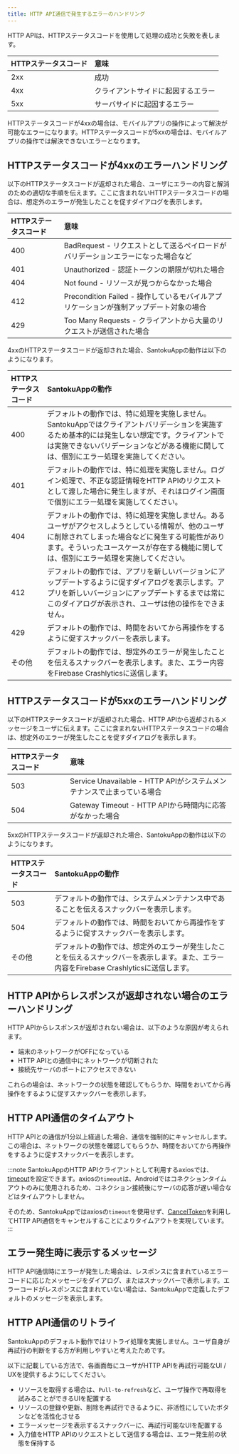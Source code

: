 ```yaml
---
title: HTTP API通信で発生するエラーのハンドリング
---
```


HTTP APIは、HTTPステータスコードを使用して処理の成功と失敗を表します。

| HTTPステータスコード | 意味                         |
| :---------------- | :-------------------------- |
| 2xx               | 成功                         |
| 4xx               | クライアントサイドに起因するエラー |
| 5xx               | サーバサイドに起因するエラー      |

HTTPステータスコードが4xxの場合は、モバイルアプリの操作によって解決が可能なエラーになります。HTTPステータスコードが5xxの場合は、モバイルアプリの操作では解決できないエラーとなります。

## HTTPステータスコードが4xxのエラーハンドリング

以下のHTTPステータスコードが返却された場合、ユーザにエラーの内容と解消のための適切な手順を伝えます。ここに含まれないHTTPステータスコードの場合は、想定外のエラーが発生したことを促すダイアログを表示します。

| HTTPステータスコード | 意味                                                                        |
| :---------------- | :------------------------------------------------------------------------- |
| 400               | BadRequest - リクエストとして送るペイロードがバリデーションエラーになった場合など       |
| 401               | Unauthorized - 認証トークンの期限が切れた場合                                    |
| 404               | Not found - リソースが見つからなかった場合                                       |
| 412               | Precondition Failed - 操作しているモバイルアプリケーションが強制アップデート対象の場合 |
| 429               | Too Many Requests - クライアントから大量のリクエストが送信された場合                |

4xxのHTTPステータスコードが返却された場合、SantokuAppの動作は以下のようになります。

| HTTPステータスコード | SantokuAppの動作                                                              |
| :---------------- | :------------------------------------------------------------------------- |
| 400               | デフォルトの動作では、特に処理を実施しません。SantokuAppではクライアントバリデーションを実施するため基本的には発生しない想定です。クライアントでは実施できないバリデーションなどがある機能に関しては、個別にエラー処理を実施してください。 |
| 401               | デフォルトの動作では、特に処理を実施しません。ログイン処理で、不正な認証情報をHTTP APIのリクエストとして渡した場合に発生しますが、それはログイン画面で個別にエラー処理を実施してください。 |
| 404               | デフォルトの動作では、特に処理を実施しません。あるユーザがアクセスしようとしている情報が、他のユーザに削除されてしまった場合などに発生する可能性があります。そういったユースケースが存在する機能に関しては、個別にエラー処理を実施してください。 |
| 412               | デフォルトの動作では、アプリを新しいバージョンにアップデートするように促すダイアログを表示します。アプリを新しいバージョンにアップデートするまでは常にこのダイアログが表示され、ユーザは他の操作をできません。 |
| 429               | デフォルトの動作では、時間をおいてから再操作をするように促すスナックバーを表示します。|
| その他             | デフォルトの動作では、想定外のエラーが発生したことを伝えるスナックバーを表示します。また、エラー内容をFirebase Crashlyticsに送信します。 |

## HTTPステータスコードが5xxのエラーハンドリング

以下のHTTPステータスコードが返却された場合、HTTP APIから返却されるメッセージをユーザに伝えます。ここに含まれないHTTPステータスコードの場合は、想定外のエラーが発生したことを促すダイアログを表示します。

| HTTPステータスコード | 意味                                                                        |
| :---------------- | :------------------------------------------------------------------------- |
| 503               | Service Unavailable - HTTP APIがシステムメンテナンスで止まっている場合             |
| 504               | Gateway Timeout - HTTP APIから時間内に応答がなかった場合                         |

5xxのHTTPステータスコードが返却された場合、SantokuAppの動作は以下のようになります。

| HTTPステータスコード | SantokuAppの動作                                                              |
| :---------------- | :------------------------------------------------------------------------- |
| 503               | デフォルトの動作では、システムメンテナンス中であることを伝えるスナックバーを表示します。 |
| 504               | デフォルトの動作では、時間をおいてから再操作をするように促すスナックバーを表示します。 |
| その他             | デフォルトの動作では、想定外のエラーが発生したことを伝えるスナックバーを表示します。また、エラー内容をFirebase Crashlyticsに送信します。 |

## HTTP APIからレスポンスが返却されない場合のエラーハンドリング

HTTP APIからレスポンスが返却されない場合は、以下のような原因が考えられます。

- 端末のネットワークがOFFになっている
- HTTP APIとの通信中にネットワークが切断された
- 接続先サーバのポートにアクセスできない

これらの場合は、ネットワークの状態を確認してもらうか、時間をおいてから再操作をするように促すスナックバーを表示します。

## HTTP API通信のタイムアウト

HTTP APIとの通信が1分以上経過した場合、通信を強制的にキャンセルします。この場合は、ネットワークの状態を確認してもらうか、時間をおいてから再操作をするように促すスナックバーを表示します。

:::note
SantokuAppのHTTP APIクライアントとして利用するaxiosでは、[timeout](https://github.com/axios/axios#request-config)を設定できます。axiosの`timeout`は、Androidではコネクションタイムアウトのみに使用されるため、コネクション接続後にサーバの応答が遅い場合などはタイムアウトしません。

そのため、SantokuAppではaxiosの`timeout`を使用せず、[CancelToken](https://github.com/axios/axios#cancellation)を利用してHTTP API通信をキャンセルすることによりタイムアウトを実現しています。
:::

## エラー発生時に表示するメッセージ

HTTP API通信時にエラーが発生した場合は、レスポンスに含まれているエラーコードに応じたメッセージをダイアログ、またはスナックバーで表示します。エラーコードがレスポンスに含まれていない場合は、SantokuAppで定義したデフォルトのメッセージを表示します。

## HTTP API通信のリトライ

SantokuAppのデフォルト動作ではリトライ処理を実施しません。ユーザ自身が再試行の判断をする方が利用しやすいと考えたためです。

以下に記載している方法で、各画面毎にユーザがHTTP APIを再試行可能なUI / UXを提供するようにしてください。

- リソースを取得する場合は、`Pull-to-refresh`など、ユーザ操作で再取得を試みることができるUIを配置する
- リソースの登録や更新、削除を再試行できるように、非活性にしていたボタンなどを活性化させる
- エラーメッセージを表示するスナックバーに、再試行可能なUIを配置する
- 入力値をHTTP APIのリクエストとして送信する場合は、エラー発生前の状態を保持する
